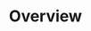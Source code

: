 ---
title: Overview
sidebar_position: 0
pagination_label: Macros
pagination_next: traffic-policy/macros/core
---